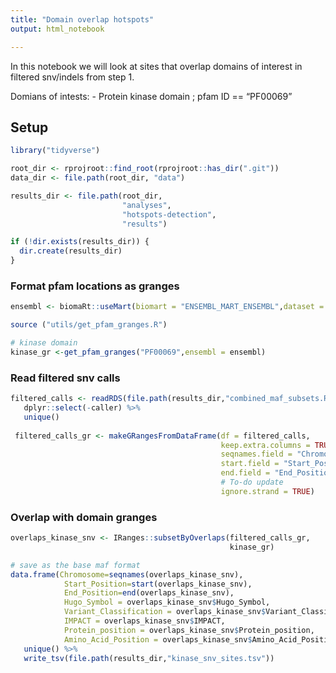 ```yaml
---
title: "Domain overlap hotspots"
output: html_notebook

---
```


In this notebook we will look at sites that overlap domains of interest in filtered snv/indels from step 1.

Domians of intests:
- Protein kinase domain ; pfam ID == "PF00069"


## Setup
```r
library("tidyverse")

root_dir <- rprojroot::find_root(rprojroot::has_dir(".git"))
data_dir <- file.path(root_dir, "data")

results_dir <- file.path(root_dir,
                         "analyses",
                         "hotspots-detection",
                         "results")

if (!dir.exists(results_dir)) {
  dir.create(results_dir)
}

```

### Format pfam locations as granges
```r
ensembl <- biomaRt::useMart(biomart = "ENSEMBL_MART_ENSEMBL",dataset = "hsapiens_gene_ensembl",host="ensembl.org")

source ("utils/get_pfam_granges.R")

# kinase domain 
kinase_gr <-get_pfam_granges("PF00069",ensembl = ensembl)

```

### Read filtered snv calls
```r
filtered_calls <- readRDS(file.path(results_dir,"combined_maf_subsets.RDS")) %>%
   dplyr::select(-caller) %>%
   unique()
 
 filtered_calls_gr <- makeGRangesFromDataFrame(df = filtered_calls,
                                               keep.extra.columns = TRUE,
                                               seqnames.field = "Chromosome",
                                               start.field = "Start_Position",
                                               end.field = "End_Position",
                                               # To-do update
                                               ignore.strand = TRUE)

```


### Overlap with domain granges 
```r
overlaps_kinase_snv <- IRanges::subsetByOverlaps(filtered_calls_gr,
                                                 kinase_gr)

# save as the base maf format
data.frame(Chromosome=seqnames(overlaps_kinase_snv),
            Start_Position=start(overlaps_kinase_snv),
            End_Position=end(overlaps_kinase_snv),
            Hugo_Symbol = overlaps_kinase_snv$Hugo_Symbol,
            Variant_Classification = overlaps_kinase_snv$Variant_Classification,
            IMPACT = overlaps_kinase_snv$IMPACT,
            Protein_position = overlaps_kinase_snv$Protein_position,
            Amino_Acid_Position = overlaps_kinase_snv$Amino_Acid_Position) %>%
   unique() %>%
   write_tsv(file.path(results_dir,"kinase_snv_sites.tsv"))

```

